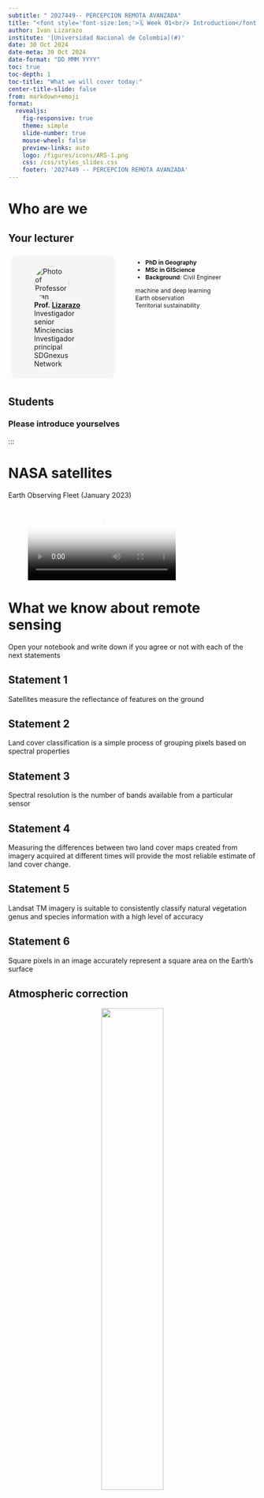 ```yaml
---
subtitle: " 2027449-- PERCEPCION REMOTA AVANZADA"
title: "<font style='font-size:1em;'>🗓️ Week 01<br/> Introduction</font>"
author: Ivan Lizarazo
institute: '[Universidad Nacional de Colombia](#)'
date: 30 Oct 2024
date-meta: 30 Oct 2024
date-format: "DD MMM YYYY"
toc: true
toc-depth: 1
toc-title: "What we will cover today:"
center-title-slide: false
from: markdown+emoji
format:
  revealjs: 
    fig-responsive: true
    theme: simple
    slide-number: true
    mouse-wheel: false
    preview-links: auto
    logo: /figures/icons/ARS-1.png
    css: /css/styles_slides.css
    footer: '2027449 -- PERCEPCION REMOTA AVANZADA'
---
```



# Who are we

## Your lecturer {.smaller}

::: columns

::: {.column style="display:inline-block;width:40%;height:60%;border-radius:1em;margin:1%;padding:1.5%;background-color:#f5f5f5"}
<figure>
    <img src="/figures/people/ials.png" alt="Photo of Professor Ivan Lizarazo" role="presentation" style="object-fit: cover;width:5em;height:5em;border-radius: 50%;font-size:1em;" class="img-responsive atto_image_button_text-bottom">
    <figcaption>
        <strong>Prof.&nbsp;<span><a href="#" target="_blank" class="external">Lizarazo</a></span></strong> 
        <br/>Investigador senior Minciencias
        <br/>Investigador principal SDGnexus Network
    </figcaption>
</figure>
:::

::: {.column style="width:50%;font-size:0.85em;margin-left:3%;"}
- **PhD in Geography**
- **MSc in GIScience**
- **Background**: Civil Engineer 


<span class="tag" style="background-color:var(--quarto-hl-st-color)">machine and deep learning</span>
<br/>
<span class="tag" style="background-color:var(--quarto-hl-fu-color)">Earth observation</span>
<br/>
<span class="tag" style="background-color:var(--quarto-hl-dv-color)">Territorial sustainability</span>

:::

:::

## Students {.smaller}

### Please introduce yourselves

:::

# NASA satellites

Earth Observing Fleet (January 2023)

<!-- blank line -->
<figure class="video_container">
  <video controls="true" allowfullscreen="true" poster="path/to/poster_image.png">
    <source src="https://svs.gsfc.nasa.gov/vis/a000000/a005000/a005061/fleet_2023_jan_1080p60.mp4" type="video/mp4">
  </video>
</figure>
<!-- blank line -->

# What we know about remote sensing 

Open your notebook and write down if you agree or not with each of the next statements

## Statement 1
Satellites measure the reflectance of features on the ground

## Statement 2
Land cover classification is a simple process of grouping  pixels based on spectral properties 

## Statement 3
Spectral resolution is the number of bands  available from a particular sensor 

## Statement 4
Measuring the differences between two land cover maps created from imagery acquired at different times will provide the most reliable estimate of land cover change.

## Statement 5
Landsat TM imagery is suitable to consistently classify natural vegetation genus and species information with a high level of accuracy

## Statement 6
Square pixels in an image accurately represent a square area on the Earth's surface

## Atmospheric correction

<p align="center">
<img src="figs/Jensen_TOA.png" width=50% height=50%>
</p>

# What we know about Python

## Basic python quiz 

### [Solve this simple quiz](https://pynative.com/basic-python-quiz-for-beginners/)

## GEE python quiz

### Write the code to obtain a Landsat 8 image collection acquired in 2024 over Barranquilla with cloud cover lower than 20%.

# Flipped classroom

## Reading, doing and writing

A flipped classroom is structured around the idea that lecture or direct instruction is not the best use of class time. Instead students encounter information before class, freeing class time for activities that involve higher order thinking

# To do before next class 


## Do [GEE Python tutorial](https://ials.github.io/GEE_Python/2_eeImage.html) and report your results

## Read [Atmospheric correction for the monitoring of land surfaces (Vermote & Kotchenova)](https://agupubs.onlinelibrary.wiley.com/doi/full/10.1029/2007JD009662)




